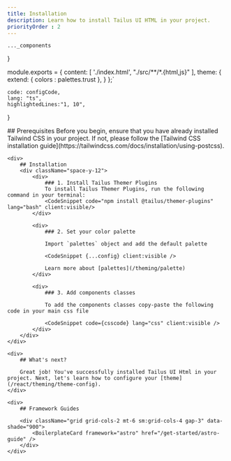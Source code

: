 ```yaml
---
title: Installation
description: Learn how to install Tailus UI HTML in your project.
priorityOrder : 2
---
```



    ..._components
}


module.exports = {
    content: [
        './index.html',
        "./src/**/*.{html,js}"
    ],
    theme: {
        extend: {
            colors : palettes.trust
        },
    }
};`

    code: configCode,
    lang: "ts",
    highlightedLines:"1, 10",
}


<div className="space-y-20">
    <div>
        ## Prerequisites
        Before you begin, ensure that you have already installed Tailwind CSS in your project. If not, please follow the [Tailwind CSS installation guide](https://tailwindcss.com/docs/installation/using-postcss).
    </div>

    <div>
        ## Installation
        <div className="space-y-12">
            <div>
                ### 1. Install Tailus Themer Plugins
                To install Tailus Themer Plugins, run the following command in your terminal:
                <CodeSnippet code="npm install @tailus/themer-plugins" lang="bash" client:visible/>
            </div>

            <div>
                ### 2. Set your color palette

                Import `palettes` object and add the default palette

                <CodeSnippet {...config} client:visible />

                Learn more about [palettes](/theming/palette)
            </div>

            <div>
                ### 3. Add components classes

                To add the components classes copy-paste the following code in your main css file

                <CodeSnippet code={csscode} lang="css" client:visible />
            </div>
        </div>
    </div>

    <div>
        ## What's next?

        Great job! You've successfully installed Tailus UI Html in your project. Next, let's learn how to configure your [theme](/react/theming/theme-config).
    </div>

    <div>
        ## Framework Guides

        <div className="grid grid-cols-2 mt-6 sm:grid-cols-4 gap-3" data-shade="900">
            <BoilerplateCard framework="astro" href="/get-started/astro-guide" />
        </div>
    </div>
</div>
